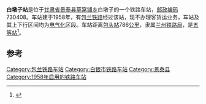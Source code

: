 {{noteTA
|1=zh-cn:始发车次; zh-hk:列車班次;
|2=zh-cn:车次; zh-hk:班次;
}}
{{Not|白堆子站}}
{{Infobox China railway station
|车站名称 = 白墩子站
|车站名称拼音 = Baidunzi
|英文名称 = 
|车站地址 = [[甘肃省|甘肃省]][[景泰县|景泰县]]
|归属 = [[兰州铁路局|兰州铁路局]]
|车站等级 = [[五等站_(中铁)|五等站]]
|线路 = [[包兰铁路|包兰铁路]]
}}
'''白墩子站'''是位于[[甘肃省|甘肃省]][[景泰县|景泰县]][[草窝铺乡|草窝铺乡]]白墩子的一个铁路车站，[[邮政编码|邮政编码]]730408。车站建于1958年，有[[包兰铁路|包兰铁路]]经过该站，现不办理客货运业务，车站及其上下行区间均为[[电气化|电气化]]区段。车站距离[[包头站|包头站]]786[[公里|公里]]，隶属[[兰州铁路局|兰州铁路局]]，是[[五等站_(中铁)|五等站]]<ref>{{Cite book|title=中国铁路站名词典|last=[[孙本祥|孙本祥]]主编|first=|publisher=北京：[[中国铁道出版社|中国铁道出版社]]|year=2003.04|isbn=7-113-03941-3|location=|pages=618-622}}</ref>。

==参考==
{{reflist}}

{{start rail box}}
{{s-inop|[[大格达站|大格达站]]}}
{{s-line|[[包兰铁路|包兰铁路]]}}
{{s-inop|[[长城站|长城站]]}}
{{end box}}
{{包兰铁路}}
{{铁路车站小作品}}
{{甘肃小作品}}

[[Category:包兰铁路车站|Category:包兰铁路车站]]
[[Category:白银市铁路车站|Category:白银市铁路车站]]
[[Category:景泰县|Category:景泰县]]
[[Category:1958年启用的铁路车站|Category:1958年启用的铁路车站]]